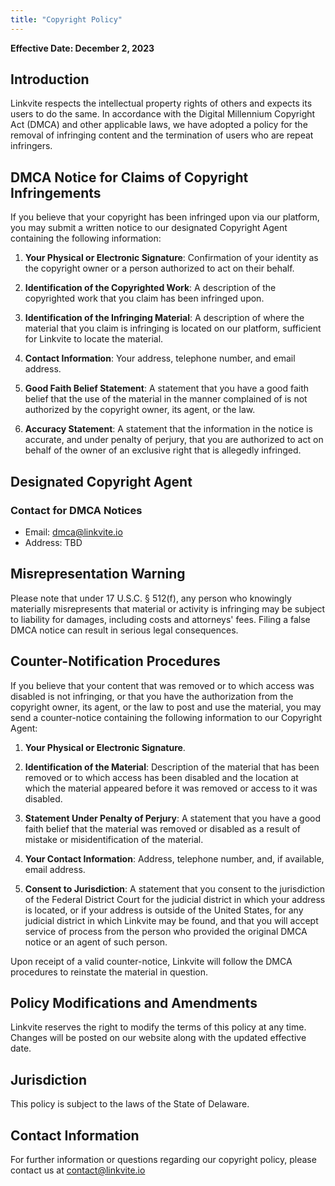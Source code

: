 ```yaml
---
title: "Copyright Policy"
---
```


**Effective Date: December 2, 2023**

## Introduction
Linkvite respects the intellectual property rights of others and expects its users to do the same. In accordance with the Digital Millennium Copyright Act (DMCA) and other applicable laws, we have adopted a policy for the removal of infringing content and the termination of users who are repeat infringers.

## DMCA Notice for Claims of Copyright Infringements
If you believe that your copyright has been infringed upon via our platform, you may submit a written notice to our designated Copyright Agent containing the following information:

1. **Your Physical or Electronic Signature**: Confirmation of your identity as the copyright owner or a person authorized to act on their behalf.

2. **Identification of the Copyrighted Work**: A description of the copyrighted work that you claim has been infringed upon.

3. **Identification of the Infringing Material**: A description of where the material that you claim is infringing is located on our platform, sufficient for Linkvite to locate the material.

4. **Contact Information**: Your address, telephone number, and email address.

5. **Good Faith Belief Statement**: A statement that you have a good faith belief that the use of the material in the manner complained of is not authorized by the copyright owner, its agent, or the law.

6. **Accuracy Statement**: A statement that the information in the notice is accurate, and under penalty of perjury, that you are authorized to act on behalf of the owner of an exclusive right that is allegedly infringed.

## Designated Copyright Agent
### Contact for DMCA Notices
- Email: dmca@linkvite.io
- Address: TBD

## Misrepresentation Warning
Please note that under 17 U.S.C. § 512(f), any person who knowingly materially misrepresents that material or activity is infringing may be subject to liability for damages, including costs and attorneys' fees. Filing a false DMCA notice can result in serious legal consequences.

## Counter-Notification Procedures
If you believe that your content that was removed or to which access was disabled is not infringing, or that you have the authorization from the copyright owner, its agent, or the law to post and use the material, you may send a counter-notice containing the following information to our Copyright Agent:

1. **Your Physical or Electronic Signature**.

2. **Identification of the Material**: Description of the material that has been removed or to which access has been disabled and the location at which the material appeared before it was removed or access to it was disabled.

3. **Statement Under Penalty of Perjury**: A statement that you have a good faith belief that the material was removed or disabled as a result of mistake or misidentification of the material.

4. **Your Contact Information**: Address, telephone number, and, if available, email address.

5. **Consent to Jurisdiction**: A statement that you consent to the jurisdiction of the Federal District Court for the judicial district in which your address is located, or if your address is outside of the United States, for any judicial district in which Linkvite may be found, and that you will accept service of process from the person who provided the original DMCA notice or an agent of such person.

Upon receipt of a valid counter-notice, Linkvite will follow the DMCA procedures to reinstate the material in question.

## Policy Modifications and Amendments
Linkvite reserves the right to modify the terms of this policy at any time. Changes will be posted on our website along with the updated effective date.

## Jurisdiction
This policy is subject to the laws of the State of Delaware.

## Contact Information
For further information or questions regarding our copyright policy, please contact us at contact@linkvite.io